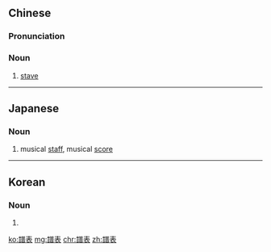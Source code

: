 {{also|谱表}}
==Chinese==
{{zh-forms|s=谱表}}

===Pronunciation===
{{zh-pron
|m=pǔbiǎo
|cat=n
}}

===Noun===
{{zh-noun}}

# {{lb|zh|music}} [[stave]]

----

==Japanese==
{{ja-kanjitab|ふ|ひょう|yomi=on}}

===Noun===
{{ja-noun|ふひょう}}

# musical [[staff]], musical [[score]]

----

==Korean==
{{ko-hanjatab}}

===Noun===
{{ko-noun|hangeul=보표}}

# {{hanja form of|보표|musical staff}}

[[ko:譜表]]
[[mg:譜表]]
[[chr:譜表]]
[[zh:譜表]]